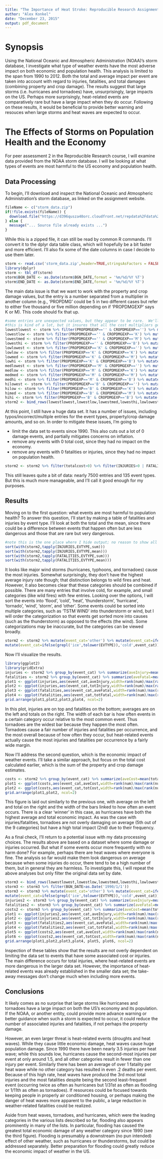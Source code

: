 ```yaml
---
title: "The Importance of Heat Stroke: Reproducible Research Assignment 2"
author: "Alex Konkel"
date: "December 23, 2015"
output: pdf_document
---
```


# Synopsis
Using the National Oceanic and Atmospheric Administration (NOAA)'s storm database, I investigate what type of weather events have the most adverse impact on both economic and population health.  This analysis is limited to the span from 1990 to 2012.  Both the total and average impact per event are taken into account with regard to injuries, fatalities, and total damages (combining property and crop damage).  The results suggest that large storms (i.e. hurricanes and tornadoes) have, unsurprisingly, large impacts on the US.  Perhaps more surprisingly, heat-related events are comparatively rare but have a large impact when they do occur.  Following on these results, it would be beneficial to provide better warning and resouces when large storms and heat waves are expected to occur.

# The Effects of Storms on Population Health and the Economy
For peer assessment 2 in the Reproducible Research course, I will examine data provided from the NOAA storm database.  I will be looking at what types of events are most harmful to the US economy and population health.

## Data Processing
To begin, I'll download and inspect the National Oceanic and Atmospheric Administration's storm database, as linked on the assignment website.  
``` r
fileName <- c("storm_data.zip")
if(!file.exists(fileName)) {
  download.file("https://d396qusza40orc.cloudfront.net/repdata%2Fdata%2FStormData.csv.bz2", fileName)
} else {
  message("... Source file already exists ...")
}
```
While this is a zipped file, it can still be read by common R commands.  I'll convert it to the dplyr data table class, which will hopefully be a bit faster and more efficient.  I'll also fix some of the date columns in case I decide to use them later.
``` r
storm <- read.csv('storm_data.zip',header=TRUE,stringsAsFactors = FALSE)
library(dplyr)
storm <- tbl_df(storm)
storm$BGN_DATE <- as.Date(storm$BGN_DATE,format = '%m/%d/%Y %T')
storm$END_DATE <- as.Date(storm$END_DATE,format = '%m/%d/%Y %T')
```
The main data issue is that we want to work with the property and crop damage values, but the entry is a number separated from a multiplier in another column (e.g., 'PROPDMG' could be 5 in two different cases but refer to either five thousand or five million depending on if 'PROPDMGEXP' says K or M).  This code should fix that up.
``` r
#some entries are unexpected values, but they appear to be rare.  We'll remove anything that isn't empty, K, M, or B
#this is kind of a lot, but it insures that all the cost multipliers get handled correctly
lowestlowest <- storm %>% filter(PROPDMGEXP=='' & CROPDMGEXP=='') %>% mutate(propcost=PROPDMG,cropcost=CROPDMG)
lowestlow <- storm %>% filter(PROPDMGEXP=='' & CROPDMGEXP=='K') %>% mutate(propcost=PROPDMG,cropcost=CROPDMG*1000)
lowestmed <- storm %>% filter(PROPDMGEXP=='' & CROPDMGEXP=='M') %>% mutate(propcost=PROPDMG,cropcost=CROPDMG*1000000)
lowesthi <- storm %>% filter(PROPDMGEXP=='' & CROPDMGEXP=='B') %>% mutate(propcost=PROPDMG,cropcost=CROPDMG*1000000000)
lowlowest <- storm %>% filter(PROPDMGEXP=='K' & CROPDMGEXP=='') %>% mutate(propcost=PROPDMG*1000,cropcost=CROPDMG)
lowlow <- storm %>% filter(PROPDMGEXP=='K' & CROPDMGEXP=='K') %>% mutate(propcost=PROPDMG*1000,cropcost=CROPDMG*1000)
lowmed <- storm %>% filter(PROPDMGEXP=='K' & CROPDMGEXP=='M') %>% mutate(propcost=PROPDMG*1000,cropcost=CROPDMG*1000000)
lowhi <- storm %>% filter(PROPDMGEXP=='K' & CROPDMGEXP=='B') %>% mutate(propcost=PROPDMG*1000,cropcost=CROPDMG*1000000000)
medlowest <- storm %>% filter(PROPDMGEXP=='M' & CROPDMGEXP=='') %>% mutate(propcost=PROPDMG*1000000,cropcost=CROPDMG)
medlow <- storm %>% filter(PROPDMGEXP=='M' & CROPDMGEXP=='K') %>% mutate(propcost=PROPDMG*1000000,cropcost=CROPDMG*1000)
medmed <- storm %>% filter(PROPDMGEXP=='M' & CROPDMGEXP=='M') %>% mutate(propcost=PROPDMG*1000000,cropcost=CROPDMG*1000000)
medhi <- storm %>% filter(PROPDMGEXP=='M' & CROPDMGEXP=='B') %>% mutate(propcost=PROPDMG*1000000,cropcost=CROPDMG*1000000000)
hilowest <- storm %>% filter(PROPDMGEXP=='B' & CROPDMGEXP=='') %>% mutate(propcost=PROPDMG*1000000000,cropcost=CROPDMG)
hilow <- storm %>% filter(PROPDMGEXP=='B' & CROPDMGEXP=='K') %>% mutate(propcost=PROPDMG*1000000000,cropcost=CROPDMG*1000)
himed <- storm %>% filter(PROPDMGEXP=='B' & CROPDMGEXP=='M') %>% mutate(propcost=PROPDMG*1000000000,cropcost=CROPDMG*1000000)
hihi <- storm %>% filter(PROPDMGEXP=='B' & CROPDMGEXP=='B') %>% mutate(propcost=PROPDMG*1000000000,cropcost=CROPDMG*1000000000)
storm2 <- bind_rows(lowestlowest,lowestlow,lowestmed,lowesthi,lowlowest,lowlow,lowmed,lowhi,medlowest,medlow,medmed,medhi,hilowest,hilow,himed,hihi) %>% mutate(totalcost = propcost+cropcost)
```
At this point, I still have a huge data set.  It has a number of issues, including typos/incorrect/multiple entries for the event types, property/crop damage amounts, and so on.  In order to mitigate these issues, I'm going to

* limit the data set to events since 1990.  This also cuts out a lot of 0 damage events, and partially mitigates concerns on inflation.
* remove any events with 0 total cost, since they had no impact on the economy.
* remove any events with 0 fatalities or injuries, since they had no impact on population health.

``` r
storm2 <- storm2 %>% filter(totalcost>0) %>% filter(INJURIES>0 | FATALITIES>0) %>% filter(BGN_DATE>as.Date('1990/1/1'))
```
This still leaves quite a bit of data: nearly 7500 entries and 135 event types.  But this is much more manageable, and I'll call it good enough for my purposes.  

## Results
Moving on to the first question: what events are most harmful to population health?  To answer this question, I'll start by making a table of fatalities and injuries by event type.  I'll look at both the total and the mean, since there could be a difference between events that happen often but are less dangerous and those that are rare but very dangerous.
``` r
#note this is the one place where I hide output; no reason to show all this.
sort(with(storm2,tapply(INJURIES,EVTYPE,sum)))
sort(with(storm2,tapply(INJURIES,EVTYPE,mean)))
sort(with(storm2,tapply(FATALITIES,EVTYPE,sum)))
sort(with(storm2,tapply(FATALITIES,EVTYPE,mean)))
```
It looks like major wind storms (hurricanes, typhoons, and tornadoes) cause the most injuries.  Somewhat surprisingly, they don't have the highest average injury rate though; that distinction belongs to wild fires and heat.  However, it also becomes clear that these categories should be combined if possible.  There are many entries that involve cold, for example, and small categories (like wild fires) with few entries.  Looking over the options, I will sort the events into 'flood', 'cold', 'heat', 'thunderstorm', 'hurricane', 'tornado', 'wind', 'storm', and 'other'.  Some events could be sorted into multiple categories, such as 'TSTM WIND' into thunderstorm or wind, but I will order the categorization so that events get sorted more into causes (such as the thunderstorm) as opposed to the effects (the wind).  Some categorizations may be inaccurate, but the categories can be viewed broadly.
``` r
storm2 <- storm2 %>% mutate(event_cat='other') %>% mutate(event_cat=ifelse(grepl('wind',tolower(EVTYPE)),'wind',event_cat)) %>% mutate(event_cat=ifelse(grepl('flood',tolower(EVTYPE)),'flooding',event_cat)) %>% mutate(event_cat=ifelse(grepl('cold',tolower(EVTYPE)),'cold',event_cat)) %>% mutate(event_cat=ifelse(grepl('freez',tolower(EVTYPE)),'cold',event_cat)) %>% mutate(event_cat=ifelse(grepl('snow',tolower(EVTYPE)),'cold',event_cat)) %>% mutate(event_cat=ifelse(grepl('heat',tolower(EVTYPE)),'heat',event_cat)) %>% mutate(event_cat=ifelse(grepl('storm',tolower(EVTYPE)),'storm',event_cat)) %>%
mutate(event_cat=ifelse(grepl('ice',tolower(EVTYPE)),'cold',event_cat)) %>%  mutate(event_cat=ifelse(grepl('tstm',tolower(EVTYPE)),'tstorm',event_cat)) %>% mutate(event_cat=ifelse(grepl('thunder',tolower(EVTYPE)),'tstorm',event_cat)) %>% mutate(event_cat=ifelse(grepl('hurr',tolower(EVTYPE)),'hurricane',event_cat)) %>% mutate(event_cat=ifelse(grepl('typh',tolower(EVTYPE)),'hurricane',event_cat)) %>% mutate(event_cat=ifelse(grepl('torn',tolower(EVTYPE)),'tornado',event_cat)) %>% mutate(event_cat=ifelse(grepl('trop',tolower(EVTYPE)),'hurricane',event_cat))
```
Now I'll visualize the results.
``` r
library(ggplot2)
library(gridExtra)
injuries <- storm2 %>% group_by(event_cat) %>% summarize(aveInjury=mean(INJURIES),totInjury=sum(INJURIES),num=length(INJURIES))
fatalities <- storm2 %>% group_by(event_cat) %>% summarize(aveFatal=mean(FATALITIES),totFatal=sum(FATALITIES),num=length(FATALITIES))
plot1 <- ggplot(injuries,aes(event_cat,aveInjury,width=rank(num)/max(rank(num)))) + geom_bar(stat='identity',fill='red') + labs(y='Average Number of Injuries per Event',x='Event Category',title='Average Number of Injuries')
plot2 <- ggplot(injuries,aes(event_cat,totInjury,width=rank(num)/max(rank(num)))) + geom_bar(stat='identity',fill='red') + labs(y='Total Number of Injuries per Event',x='Event Category',title='Total Number of Injuries')
plot3 <- ggplot(fatalities,aes(event_cat,aveFatal,width=rank(num)/max(rank(num)))) + geom_bar(stat='identity',fill='darkred') + labs(y='Average Number of Fatalities per Event',x='Event Category',title='Average Number of Fatalities')
plot4 <- ggplot(fatalities,aes(event_cat,totFatal,width=rank(num)/max(rank(num)))) + geom_bar(stat='identity',fill='darkred') + labs(y='Total Number of Fatalities per Event',x='Event Category',title='Total Number of Fatalities')
grid.arrange(plot1,plot2,plot3,plot4, ncol=2)
```

In this plot, injuries are on top and fatalities on the bottom; averages are on the left and totals on the right.  The width of each bar is how often events in a certain category occur relative to the most common event.  Thus tornadoes are the widest bar because they happen the most often.  Tornadoes cause a fair number of injuries and fatalities per occurrence, and the most overall because of how often they occur, but heat-related events actually cause the most injuries and fatalities per occurrence by a fairly wide margin.

Now I'll address the second question, which is the economic impact of weather events.  I'll take a similar approach, but focus on the total cost calculated earlier, which is the sum of the property and crop damage estimates.
``` r
costs <- storm2 %>% group_by(event_cat) %>% summarize(aveCost=mean(totalcost),totCost=sum(totalcost),num=length(totalcost))
plot1 <- ggplot(costs,aes(event_cat,aveCost,width=rank(num)/max(rank(num)))) + geom_bar(stat='identity',fill='red') + labs(y='Average Cost of Damages per Event',x='Event Category',title='Average Cost')
plot2 <- ggplot(costs,aes(event_cat,totCost,width=rank(num)/max(rank(num)))) + geom_bar(stat='identity',fill='red') + labs(y='Total Cost of Damages per Event',x='Event Category',title='Total Cost')
grid.arrange(plot1,plot2, ncol=2)
```

This figure is laid out similarly to the previous one, with average on the left and total on the right and the width of the bars linked to how often an event occurs.  There is a clear 'winner' in this case, as hurricanes have both the highest average and total economic impact.  As was the case with injuries/fatalities, tornadoes are not overly damaging on average (5th out of the 9 categories) but have a high total impact (2nd) due to their frequency.  

As a final check, I'll return to a potential issue with my data processing choices.  The results above are based on a dataset where some damage or injuries occurred.  But what if some events occur more frequently with no harm done?  For example, perhaps there are heat waves where everyone is fine.  The analysis so far would make them look dangerous on average because when some injuries do occur, there tend to be a high number of them, but in general they are harmless. To investigate this, I will repeat the above analyses but only filter the original data set by date.
``` r
storm3 <- bind_rows(lowestlowest,lowestlow,lowestmed,lowesthi,lowlowest,lowlow,lowmed,lowhi,medlowest,medlow,medmed,medhi,hilowest,hilow,himed,hihi) %>% mutate(totalcost = propcost+cropcost)
storm3 <- storm3 %>% filter(BGN_DATE>as.Date('1990/1/1'))
storm3 <- storm3 %>% mutate(event_cat='other') %>% mutate(event_cat=ifelse(grepl('wind',tolower(EVTYPE)),'wind',event_cat)) %>% mutate(event_cat=ifelse(grepl('flood',tolower(EVTYPE)),'flooding',event_cat)) %>% mutate(event_cat=ifelse(grepl('cold',tolower(EVTYPE)),'cold',event_cat)) %>% mutate(event_cat=ifelse(grepl('freez',tolower(EVTYPE)),'cold',event_cat)) %>% mutate(event_cat=ifelse(grepl('snow',tolower(EVTYPE)),'cold',event_cat)) %>% mutate(event_cat=ifelse(grepl('heat',tolower(EVTYPE)),'heat',event_cat)) %>% mutate(event_cat=ifelse(grepl('storm',tolower(EVTYPE)),'storm',event_cat)) %>%
mutate(event_cat=ifelse(grepl('ice',tolower(EVTYPE)),'cold',event_cat)) %>%  mutate(event_cat=ifelse(grepl('tstm',tolower(EVTYPE)),'tstorm',event_cat)) %>% mutate(event_cat=ifelse(grepl('thunder',tolower(EVTYPE)),'tstorm',event_cat)) %>% mutate(event_cat=ifelse(grepl('hurr',tolower(EVTYPE)),'hurricane',event_cat)) %>% mutate(event_cat=ifelse(grepl('typh',tolower(EVTYPE)),'hurricane',event_cat)) %>% mutate(event_cat=ifelse(grepl('torn',tolower(EVTYPE)),'tornado',event_cat)) %>% mutate(event_cat=ifelse(grepl('trop',tolower(EVTYPE)),'hurricane',event_cat))
injuries2 <- storm3 %>% group_by(event_cat) %>% summarize(aveInjury=mean(INJURIES),totInjury=sum(INJURIES),num=length(INJURIES))
fatalities2 <- storm3 %>% group_by(event_cat) %>% summarize(aveFatal=mean(FATALITIES),totFatal=sum(FATALITIES),num=length(FATALITIES))
costs2 <- storm3 %>% group_by(event_cat) %>% summarize(aveCost=mean(totalcost),totCost=sum(totalcost),num=length(totalcost))
plot1 <- ggplot(injuries2,aes(event_cat,aveInjury,width=rank(num)/max(rank(num)))) + geom_bar(stat='identity',fill='red') + labs(y='Average Number of Injuries per Event',x='Event Category',title='Average Number of Injuries')
plot2 <- ggplot(injuries2,aes(event_cat,totInjury,width=rank(num)/max(rank(num)))) + geom_bar(stat='identity',fill='red') + labs(y='Total Number of Injuries per Event',x='Event Category',title='Total Number of Injuries')
plot3 <- ggplot(fatalities2,aes(event_cat,aveFatal,width=rank(num)/max(rank(num)))) + geom_bar(stat='identity',fill='darkred') + labs(y='Average Number of Fatalities per Event',x='Event Category',title='Average Number of Fatalities')
plot4 <- ggplot(fatalities2,aes(event_cat,totFatal,width=rank(num)/max(rank(num)))) + geom_bar(stat='identity',fill='darkred') + labs(y='Total Number of Fatalities per Event',x='Event Category',title='Total Number of Fatalities')
plot5 <- ggplot(costs2,aes(event_cat,aveCost,width=rank(num)/max(rank(num)))) + geom_bar(stat='identity',fill='red') + labs(y='Average Cost of Damages per Event',x='Event Category',title='Average Cost')
plot6 <- ggplot(costs2,aes(event_cat,totCost,width=rank(num)/max(rank(num)))) + geom_bar(stat='identity',fill='red') + labs(y='Total Cost of Damages per Event',x='Event Category',title='Total Cost')
grid.arrange(plot1,plot2,plot3,plot4, plot5, plot6, ncol=2)
```

Inspection of these tables show that the results are not overly dependent on limiting the data set to events that have some associated cost or injuries.  The main difference occurs for total injuries, where heat-related events are more dangerous in the larger data set.  However, the importance of heat-related events was already established in the smaller data set; the take-away messages don't change much when including more events.

## Conclusions
It likely comes as no surprise that large storms like hurricanes and tornadoes have a large impact on both the US's economy and its population.  If the NOAA, or another entity, could provide more advance warning or better guidance when such a storm is expected to occur, it could reduce the number of associated injuries and fatalities, if not perhaps the property damage.  

However, an even larger threat is heat-related events (droughts and heat waves).  While they cause little economic damage, heat waves cause huge population damage.  Since 1990 there have been nearly 3.5 injuries per heat wave; while this sounds low, hurricanes cause the second-most injuries per event at only around 1.5, and all other categories result in fewer than one injury per event.  Similarly there has been an average of over 1 fatality per heat wave while no other category has resulted in even .2 deaths per event.  Because of this high rate, heat waves have producd the 3rd most total injuries and the most fatalities despite being the second least-frequent event (occurring twice as often as hurricanes but 1/31st as often as flooding or 1/11th as often as tornadoes).  If resources could be focused towards keeping people in properly air conditioned housing, or perhaps making the danger of heat waves more apparent to the public, a large reduction in weather-related fatalities could be realized. 

Aside from heat waves, tornadoes, and hurricanes, which were the leading categories in the various lists described so far, flooding also appears prominently in many of the lists.  In particular, flooding has caused the greatest total economic damage of any weather category since 1990 (see the third figure).  Flooding is presumably a downstream (no pun intended) effect of other weather, such as hurricanes or thunderstorms, but could be addressed separately.  Better preparation for flooding could greatly reduce the economic impact of weather in the US.  
